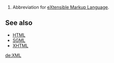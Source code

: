 #Abbreviation for [[w:XML|eXtensible Markup Language]].

==See also==
*[[HTML]]
*[[SGML]]
*[[XHTML]]

[[de:XML]]